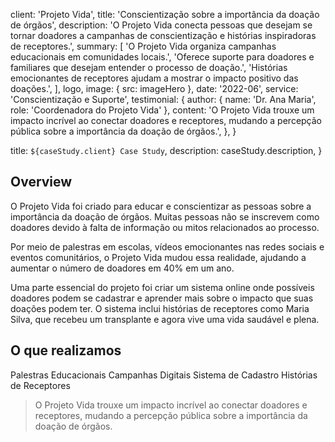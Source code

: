 
  client: 'Projeto Vida',
  title: 'Conscientização sobre a importância da doação de órgãos',
  description:
    'O Projeto Vida conecta pessoas que desejam se tornar doadores a campanhas de conscientização e histórias inspiradoras de receptores.',
  summary: [
    'O Projeto Vida organiza campanhas educacionais em comunidades locais.',
    'Oferece suporte para doadores e familiares que desejam entender o processo de doação.',
    'Histórias emocionantes de receptores ajudam a mostrar o impacto positivo das doações.',
  ],
  logo,
  image: { src: imageHero },
  date: '2022-06',
  service: 'Conscientização e Suporte',
  testimonial: {
    author: { name: 'Dr. Ana Maria', role: 'Coordenadora do Projeto Vida' },
    content:
      'O Projeto Vida trouxe um impacto incrível ao conectar doadores e receptores, mudando a percepção pública sobre a importância da doação de órgãos.',
  },
}

  title: `${caseStudy.client} Case Study`,
  description: caseStudy.description,
}

## Overview

O Projeto Vida foi criado para educar e conscientizar as pessoas sobre a importância da doação de órgãos. Muitas pessoas não se inscrevem como doadores devido à falta de informação ou mitos relacionados ao processo.

Por meio de palestras em escolas, vídeos emocionantes nas redes sociais e eventos comunitários, o Projeto Vida mudou essa realidade, ajudando a aumentar o número de doadores em 40% em um ano.

Uma parte essencial do projeto foi criar um sistema online onde possíveis doadores podem se cadastrar e aprender mais sobre o impacto que suas doações podem ter. O sistema inclui histórias de receptores como Maria Silva, que recebeu um transplante e agora vive uma vida saudável e plena.

## O que realizamos

<TagList>
  <TagListItem>Palestras Educacionais</TagListItem>
  <TagListItem>Campanhas Digitais</TagListItem>
  <TagListItem>Sistema de Cadastro</TagListItem>
  <TagListItem>Histórias de Receptores</TagListItem>
</TagList>

<Blockquote
  author={{ name: 'Dr. Ana Maria', role: 'Coordenadora do Projeto Vida' }}
  image={{ src: imageJennyWilson }}
>
  O Projeto Vida trouxe um impacto incrível ao conectar doadores e receptores,
  mudando a percepção pública sobre a importância da doação de órgãos.
</Blockquote>

<StatList>
  <StatListItem value="40%" label="Aumento no número de doadores" />
  <StatListItem value="3.5M" label="Pessoas impactadas por campanhas" />
  <StatListItem value="100+" label="Palestras realizadas" />
  <StatListItem value="20+" label="Histórias de receptores compartilhadas" />
</StatList>

